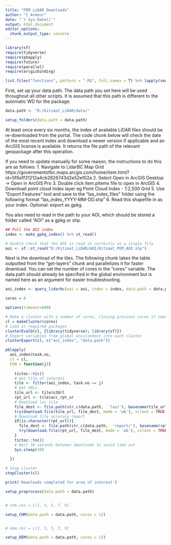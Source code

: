 ```yaml
---
title: "PEM LiDAR Downloads"
author: "C Armour"
date: "`r Sys.Date()`"
output: html_document
editor_options: 
  chunk_output_type: console
---
```


```r

library(sf)
require(tidyverse)
require(pbapply)
require(future)
require(parallel)
require(arcgisbinding)

list.files("functions", pattern = ".R$", full.names = T) %>% lapply(source)

```

First, set up your data path. The data path you set here will be used throughout all other scripts. It is assumed that this path is different to the automatic WD for the package.

```r

data.path <- "D:/Kitimat_LiDAR/data/"

setup_folders(data.path = data.path)

```

At least once every six months, the index of available LiDAR files should be re-downloaded from the portal. The code chunk below will check the date of the most recent index and download a newer version if applicable and an ArcGIS license is available. It returns the file path of the relevant geopackage after this operation.

If you need to update manually for some reason, the instructions to do this are as follows:
1. Navigate to LidarBC Map Grid
https://governmentofbc.maps.arcgis.com/home/item.html?id=5f6a1f31212a4cb2826743d2e52ef02a
2. Select Open in ArcGIS Desktop -> Open in ArcGIS Pro
3. Double click item.pitemx file to open in ArcGIS
4. Download point cloud index layer eg Point Cloud Index  - 1:2,500 Grid
5. Use "Export Features" tool and save to the "las_index_files" folder using the following format "las_index_YYYY-MM-DD.shp"
6. Read this shapefile in as your index. Optional: export as gpkg.

You also need to read in the path to your AOI, which should be stored a folder called "AOI" as a gpkg or shp. 

```r

## Pull the AOI index
index <- make_gpkg_index() %>% st_read()

# Double check that the AOI is read in correctly as a single file
aoi <- sf::st_read("D:/Kitimat_LiDAR/AOI/Kitimat_PEM_AOI.shp")

```

Next is the download of the tiles. The following chunk takes the table outputted from the "get-layers" chunk and parallelizes it for faster download. You can set the number of cores in the "cores" variable. The data.path should already be specified in the global environment but is named here as an argument for easier troubleshooting.

```r

aoi_index <- query_lidarbc(aoi = aoi, index = index, data.path = data.path)

```

```r

cores = 6

options(timeout=600)

# Make a cluster with a number of cores, closing previous cores if needed
cl = makeCluster(cores)
# Load in required packages
clusterEvalQ(cl, {library(tidyverse); library(sf)})
# Export variables from global environment into each cluster
clusterExport(cl, c("aoi_index", "data.path"))

pblapply(
  aoi_index$task.no,
  cl = cl,
  FUN = function(j){
    
    tictoc::tic()
    # Get tile of interest
    tile <- filter(aoi_index, task.no == j)
    # Get URLs
    tile_url <- tile$s3Url
    rpt_url <- tile$acc_rpt_ur
    # Download las tile
    file_dest <- file.path(str_c(data.path,  'las/'), basename(tile_url))
    try(download.file(tile_url, file_dest, mode = 'wb'), silent = TRUE)
    # Download tile accuracy report
    if(is.character(rpt_url)){
      file_dest <- file.path(str_c(data.path,  'report/'), basename(rpt_url))
      try(download.file(rpt_url, file_dest, mode = 'wb'), silent = TRUE)
    }
    tictoc::toc()
    # Wait 30 seconds between downloads to avoid time out
    Sys.sleep(30)
    
  })

# Stop cluster
stopCluster(cl)

print('Downloads completed for area of interest')
```


```r

setup_preprocess(data.path = data.path)


# chm.res = c(1, 3, 5, 7, 9)

setup_CHM(data.path = data.path, cores = 12)


# dem.res = c(1, 3, 5, 7, 9)

setup_DEM(data.path = data.path, cores = 12)

```

